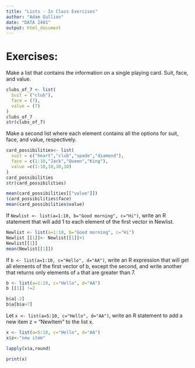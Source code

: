 ```yaml
---
title: "Lists - In Class Exercises"
author: "Adam Gullion"
date: "DATA 2401"
output: html_document
---
```


# Exercises:

Make a list that contains the information on a single playing card. Suit, face, and value.

```r
clubs_of_7 <- list(
  Suit = ("club"),
  face = (7),
  value = (7)
)
clubs_of_7
str(clubs_of_7)


```

Make a second list where each element contains all the options for suit, face, and value, respectively.

```r
card_possibilities<- list(
  suit = c("heart","club","spade","diamond"),
  face = c(1:10,"Jack","Queen","King"),
  value =c(1:10,10,10,10)
)
card_possibilities
str(card_possibilities)

mean(card_possibilities[["value"]])
(card_possibilities$face)
mean(card_possibilities$value)
```

If `Newlist <- list(a=1:10, b="Good morning", c="Hi")`, write an R statement that will add 1 to each element of the first vector in Newlist.

```r
Newlist <- list(a=1:10, b="Good morning", c="Hi")
Newlist [[1]]<- Newlist[[1]]+1
Newlist[[1]]
mean(Newlist[[1]])

```

If `b <- list(a=1:10, c="Hello", d="AA")`, write an R expression that will get all elements of the first vector of b, except the second, and write another that returns only elements of `a` that are greater than 7.

```r
b <- list(a=1:10, c="Hello", d="AA")
b [[1]] !=2

b$a[-2]
b$a[b$a>7]
```

Let `x <- list(a=5:10, c="Hello", d="AA")`, write an R statement to add a new item z = "NewItem" to the list x.

```r
x <- list(a=5:10, c="Hello", d="AA")
x$z<-"new item"

lapply(x$a,round)

print(x)

```


